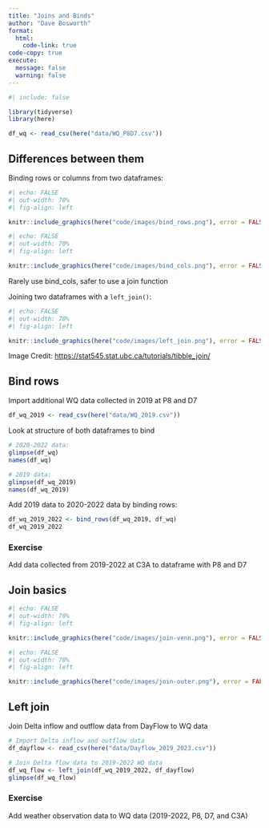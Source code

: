 ```yaml
---
title: "Joins and Binds"
author: "Dave Bosworth"
format:
  html:
    code-link: true
code-copy: true
execute: 
  message: false
  warning: false
---
```


```r
#| include: false

library(tidyverse)
library(here)

df_wq <- read_csv(here("data/WQ_P8D7.csv"))
```

## Differences between them

Binding rows or columns from two dataframes:

```r
#| echo: FALSE
#| out-width: 70%
#| fig-align: left

knitr::include_graphics(here("code/images/bind_rows.png"), error = FALSE)
```

```r
#| echo: FALSE
#| out-width: 70%
#| fig-align: left

knitr::include_graphics(here("code/images/bind_cols.png"), error = FALSE)
```

Rarely use bind_cols, safer to use a join function

Joining two dataframes with a `left_join()`:

```r
#| echo: FALSE
#| out-width: 70%
#| fig-align: left

knitr::include_graphics(here("code/images/left_join.png"), error = FALSE)
```

Image Credit: <https://stat545.stat.ubc.ca/tutorials/tibble_join/>

## Bind rows

Import additional WQ data collected in 2019 at P8 and D7

```r
df_wq_2019 <- read_csv(here("data/WQ_2019.csv"))
```

Look at structure of both dataframes to bind

```r
# 2020-2022 data:
glimpse(df_wq)
names(df_wq)

# 2019 data:
glimpse(df_wq_2019)
names(df_wq_2019)
```

Add 2019 data to 2020-2022 data by binding rows:

```r
df_wq_2019_2022 <- bind_rows(df_wq_2019, df_wq)
df_wq_2019_2022
```

### Exercise

Add data collected from 2019-2022 at C3A to dataframe with P8 and D7

## Join basics

```r
#| echo: FALSE
#| out-width: 70%
#| fig-align: left

knitr::include_graphics(here("code/images/join-venn.png"), error = FALSE)
```

```r
#| echo: FALSE
#| out-width: 70%
#| fig-align: left

knitr::include_graphics(here("code/images/join-outer.png"), error = FALSE)
```

## Left join

Join Delta inflow and outflow data from DayFlow to WQ data

```r
# Import Delta inflow and outflow data
df_dayflow <- read_csv(here("data/Dayflow_2019_2023.csv"))

# Join Delta flow data to 2019-2022 WQ data
df_wq_flow <- left_join(df_wq_2019_2022, df_dayflow)
glimpse(df_wq_flow)
```

### Exercise

Add weather observation data to WQ data (2019-2022, P8, D7, and C3A)

